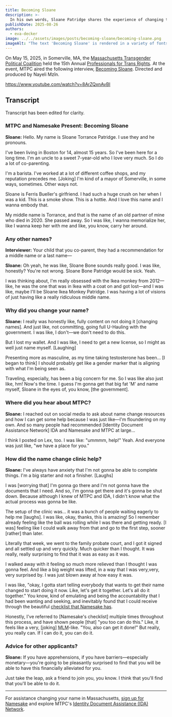 ```yaml
---
title: Becoming Sloane
description: >-
  In his own words, Sloane Patridge shares the experience of changing their name in Massachusetts with the help of Namesake and MTPC.
publishDate: 2025-08-26
authors:
  - eva-decker
image: ../../assets/images/posts/becoming-sloane/becoming-sloane.png
imageAlt: "The text 'Becoming Sloane' is rendered in a variety of fonts as if clipped from different newspaper and magazine pages."
---
```


On May 15, 2025, in Somerville, MA, the [Massachusetts Transgender Political Coalition](https://www.masstpc.org/) held the 15th Annual [Professionals for Trans Rights](https://www.masstpc.org/ptr/). At the event, MTPC aired the following interview, [Becoming Sloane](https://www.youtube.com/watch?v=8ArZQxnAvBI). Directed and produced by Nayeli Mzîn.

https://www.youtube.com/watch?v=8ArZQxnAvBI

## Transcript

Transcript has been edited for clarity.

### MTPC and Namesake Present: Becoming Sloane

**Sloane:** Hello. My name is Sloane Torrance Patridge. I use they and he pronouns.

I've been living in Boston for 14, almost 15 years. So I've been here for a long time. I'm an uncle to a sweet 7-year-old who I love very much. So I do a lot of co-parenting.

I'm a barista. I've worked at a lot of different coffee shops, and my reputation precedes me. [Joking] I'm kind of a mayor of Somerville, in some ways, sometimes. Other ways not.

Sloane is Ferris Bueller's girlfriend. I had such a huge crush on her when I was a kid. This is a smoke show. This is a hottie. And I love this name and I wanna embody that.

My middle name is Torrance, and that is the name of an old partner of mine who died in 2020. She passed away. So I was like, I wanna memorialize her, like I wanna keep her with me and like, you know, carry her around.

### Any other names?

**Interviewer:** Your child that you co-parent, they had a recommendation for a middle name or a last name—

**Sloane:** Oh yeah, he was like, Sloane Bone sounds really good. I was like, honestly? You're not wrong. Sloane Bone Patridge would be sick. Yeah.

I was thinking about, I'm really obsessed with the Ikea monkey from 2012—like, he was the one that was in Ikea with a coat on and got lost—and I was like, maybe I'll be Sloane Ikea Monkey Patridge. I was having a lot of visions of just having like a really ridiculous middle name.

### Why did you change your name?

**Sloane:** I really was honestly like, fully content on not doing it [changing names]. And just like, not committing, going full U-Hauling with the government. I was like, I don't—we don't need to do this.

But I lost my wallet. And I was like, I need to get a new license, so I might as well just name myself. [Laughing]

Presenting more as masculine, as my time taking testosterone has been... [I began to think] I should probably get like a gender marker that is aligning with what I'm being seen as.

Traveling, especially, has been a big concern for me. So I was like also just like, hm! Now's the time. I guess I'm gonna get that big fat 'M' and name myself, Sloane in the eyes of, you know, [the government].

### Where did you hear about MTPC?

**Sloane:** I reached out on social media to ask about name change resources and how I can get some help because I was just like—I'm floundering on my own. And so many people had recommended [Identity Document Assistance Network] IDA and Namesake and MTPC at large...

I think I posted on Lex, too. I was like: "ummmm, help!" Yeah. And everyone was just like, "we have a place for you."

### How did the name change clinic help?

**Sloane:** I've always have anxiety that I'm not gonna be able to complete things. I'm a big starter and not a finisher. [Laughs]

I was [worrying that] I'm gonna go there and I'm not gonna have the documents that I need. And so, I'm gonna get there and it's gonna be shut down. Because although I knew of MTPC and IDA, I didn't know what the actual process was gonna be like.

The setup of the clinic was... it was a bunch of people waiting eagerly to help me [laughs]. I was like, okay, thanks, this is amazing! So I remember already feeling like the ball was rolling while I was there and getting ready. [I was] feeling like I could walk away from that and go to the first step, sooner [rather] than later.

Literally that week, we went to the family probate court, and I got it signed and all settled up and very quickly. Much quicker than I thought. It was really, really surprising to find that it was as easy as it was.

I walked away with it feeling so much more relieved than I thought I was gonna feel. And like a big weight was lifted, in a way that I was very,very, very surprised by. I was just blown away at how easy it was.

I was like, "okay, I gotta start telling everybody that wants to get their name changed to start doing it now. Like, let's get it together. Let's all do it together." You know, kind of emulating and being the accountability that I had been wanting and seeking, and inevitably found that I could receive through the beautiful [checklist that Namesake has](https://app.namesake.fyi).

Honestly, I've referred to [Namesake's checklist] multiple times throughout this process, and have shown people [that] "you too can do this." Like, it feels like a very, [joking] <abbr title="multi-level marketing">MLM</abbr>-like. "You, also can get it done!" But really, you really can. If I can do it, you can do it.

### Advice for other applicants?

**Sloane:** If you have apprehensions, if you have barriers—especially monetary—you're going to be pleasantly surprised to find that you will be able to have this financially alleviated for you.

Just take the leap, ask a friend to join you, you know. I think that you'll find that you'll be able to do it.

---

For assistance changing your name in Massachusetts, [sign up for Namesake](https://app.namesake.fyi) and explore MTPC's [Identity Document Assistance (IDA) Network](https://www.masstpc.org/what-we-do/ida-network/).
